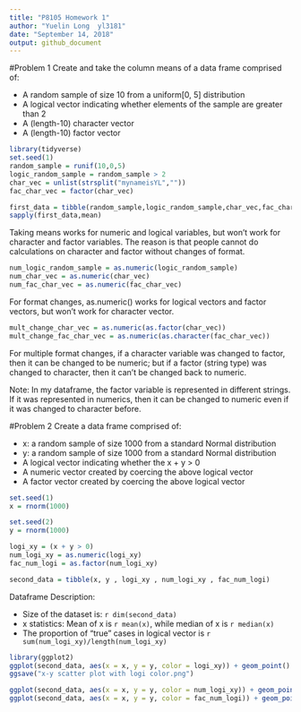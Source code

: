 ```yaml
---
title: "P8105 Homework 1"
author: "Yuelin Long  yl3181"
date: "September 14, 2018"
output: github_document
---
```


#Problem 1
Create and take the column means of a data frame comprised of:

+ A random sample of size 10 from a uniform[0, 5] distribution
+ A logical vector indicating whether elements of the sample are greater than 2
+ A (length-10) character vector
+ A (length-10) factor vector

```r
library(tidyverse)
set.seed(1)
random_sample = runif(10,0,5)
logic_random_sample = random_sample > 2
char_vec = unlist(strsplit("mynameisYL",""))
fac_char_vec = factor(char_vec)

first_data = tibble(random_sample,logic_random_sample,char_vec,fac_char_vec)
sapply(first_data,mean)
```
Taking means works for numeric and logical variables, but won't work for character and factor variables. The reason is that people cannot do calculations on character and factor without changes of format.  

```r
num_logic_random_sample = as.numeric(logic_random_sample)
num_char_vec = as.numeric(char_vec)
num_fac_char_vec = as.numeric(fac_char_vec)
```
For format changes, as.numeric() works for logical vectors and factor vectors, but won't work for character vector.

```r
mult_change_char_vec = as.numeric(as.factor(char_vec))
mult_change_fac_char_vec = as.numeric(as.character(fac_char_vec))
```
For multiple format changes, if a character variable was changed to factor, then it can be changed to be numeric; but if a factor (string type) was changed to character, then it can't be changed back to numeric.

Note: In my dataframe, the factor variable is represented in different strings. If it was represented in numerics, then it can be changed to numeric even if it was changed to character before. 


#Problem 2
Create a data frame comprised of:

+ x: a random sample of size 1000 from a standard Normal distribution
+ y: a random sample of size 1000 from a standard Normal distribution
+ A logical vector indicating whether the x + y > 0
+ A numeric vector created by coercing the above logical vector
+ A factor vector created by coercing the above logical vector

```r
set.seed(1)
x = rnorm(1000)

set.seed(2)
y = rnorm(1000)

logi_xy = (x + y > 0)
num_logi_xy = as.numeric(logi_xy)
fac_num_logi = as.factor(num_logi_xy)

second_data = tibble(x, y , logi_xy , num_logi_xy , fac_num_logi)
```
Dataframe Description:

* Size of the dataset is: `r dim(second_data)`
* x statistics: Mean of x is `r mean(x)`, while median of x is `r median(x)`
* The proportion of "true" cases in logical vector is `r sum(num_logi_xy)/length(num_logi_xy)`

```r
library(ggplot2)
ggplot(second_data, aes(x = x, y = y, color = logi_xy)) + geom_point() + labs(color = "numeric variables")  
ggsave("x-y scatter plot with logi color.png")

ggplot(second_data, aes(x = x, y = y, color = num_logi_xy)) + geom_point() + labs(color = "numeric variables")  
ggplot(second_data, aes(x = x, y = y, color = fac_num_logi)) + geom_point() + labs(color = "factor variables") 
```
